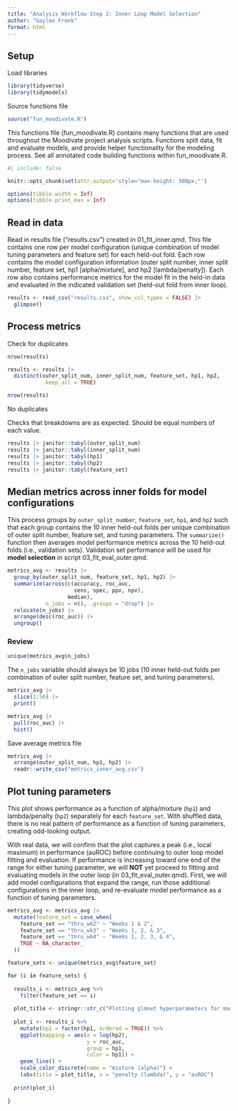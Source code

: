 ```yaml
---
title: "Analysis Workflow Step 2: Inner Loop Model Selection"
author: "Gaylen Fronk"
format: html
---
```


## Setup

Load libraries
```r
library(tidyverse)
library(tidymodels)
```

Source functions file
```r
source("fun_moodivate.R")
```
This functions file (fun_moodivate.R) contains many functions that are used throughout the Moodivate project analysis scripts. Functions split data, fit and evaluate models, and provide helper functionality for the modeling process. See all annotated code building functions within fun_moodivate.R.

```r
#| include: false

knitr::opts_chunk$set(attr.output='style="max-height: 500px;"')

options(tibble.width = Inf)
options(tibble.print_max = Inf)
```

## Read in data

Read in results file ("results.csv") created in 01_fit_inner.qmd. This file contains one row per model configuration (unique combination of model tuning parameters and feature set) for each held-out fold. Each row contains the model configuration information (outer split number, inner split number, feature set, hp1 [alpha/mixture], and hp2 [lambda/penalty]). Each row also contains performance metrics for the model fit in the held-in data and evaluated in the indicated validation set (held-out fold from inner loop). 

```r
results <- read_csv("results.csv", show_col_types = FALSE) |> 
  glimpse()
```

## Process metrics

Check for duplicates
```r
nrow(results)

results <- results |> 
  distinct(outer_split_num, inner_split_num, feature_set, hp1, hp2,
           .keep_all = TRUE)

nrow(results)
```
No duplicates

Checks that breakdowns are as expected. Should be equal numbers of each value.
```r
results |> janitor::tabyl(outer_split_num) 
results |> janitor::tabyl(inner_split_num) 
results |> janitor::tabyl(hp1) 
results |> janitor::tabyl(hp2) 
results |> janitor::tabyl(feature_set)
```

## Median metrics across inner folds for model configurations

This process groups by `outer_split_number`, `feature_set`, `hp1`, and `hp2` such that each group contains the 10 inner held-out folds per unique combination of outer split number, feature set, and tuning parameters. The `summarize()` function then averages model performance metrics across the 10 held-out folds (i.e., validation sets). Validation set performance will be used for **model selection** in script 03_fit_eval_outer.qmd. 

```r
metrics_avg <- results |> 
  group_by(outer_split_num, feature_set, hp1, hp2) |> 
  summarize(across(c(accuracy, roc_auc,
                     sens, spec, ppv, npv),
                   median),
            n_jobs = n(), .groups = "drop") |> 
  relocate(n_jobs) |> 
  arrange(desc(roc_auc)) |> 
  ungroup()
```

### Review
```r
unique(metrics_avg$n_jobs)
```

The `n_jobs` variable should always be 10 jobs (10 inner held-out folds per combination of outer split number, feature set, and tuning parameters). 

```r
metrics_avg |> 
  slice(1:50) |> 
  print()

metrics_avg |> 
  pull(roc_auc) |> 
  hist()
```

Save average metrics file
```r
metrics_avg |> 
  arrange(outer_split_num, hp1, hp2) |> 
  readr::write_csv("metrics_inner_avg.csv")
```

## Plot tuning parameters

This plot shows performance as a function of alpha/mixture (`hp1`) and lambda/penalty (`hp2`) separately for each `feature_set`. With shuffled data, there is no real pattern of performance as a function of tuning parameters, creating odd-looking output.

With real data, we will confirm that the plot captures a peak (i.e., local maximum) in performance (auROC) before continuing to outer loop model fitting and evaluation. If performance is increasing toward one end of the range for either tuning parameter, we will **NOT** yet proceed to fitting and evaluating models in the outer loop (in 03_fit_eval_outer.qmd). First, we will add model configurations that expand the range, run those additional configurations in the inner loop, and re-evaluate model performance as a function of tuning parameters. 

```r
metrics_avg <- metrics_avg |> 
  mutate(feature_set = case_when(
    feature_set == "thru_wk2" ~ "Weeks 1 & 2",
    feature_set == "thru_wk3" ~ "Weeks 1, 2, & 3",
    feature_set == "thru_wk4" ~ "Weeks 1, 2, 3, & 4",
    TRUE ~ NA_character_
  ))

feature_sets <- unique(metrics_avg$feature_set) 

for (i in feature_sets) {
  
  results_i <- metrics_avg %>% 
    filter(feature_set == i)
  
  plot_title <- stringr::str_c("Plotting glmnet hyperparameters for models built from ", i)
  
  plot_i <- results_i %>%
    mutate(hp1 = factor(hp1, ordered = TRUE)) %>% 
    ggplot(mapping = aes(x = log(hp2), 
                         y = roc_auc, 
                         group = hp1, 
                         color = hp1)) +
    geom_line() +
    scale_color_discrete(name = "mixture (alpha)") +
    labs(title = plot_title, x = "penalty (lambda)", y = "auROC")
  
  print(plot_i)
  
}
```

